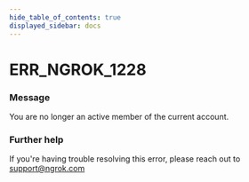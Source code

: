 ```yaml
---
hide_table_of_contents: true
displayed_sidebar: docs
---
```



# ERR_NGROK_1228

### Message
You are no longer an active member of the current account.

<ErrorDetails error='err_ngrok_1228' />


### Further help
If you're having trouble resolving this error, please reach out to [support@ngrok.com](mailto:support@ngrok.com?subject=Help%20with%20ERR_NGROK_1228)


